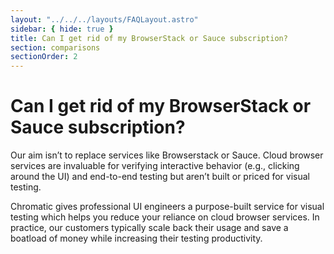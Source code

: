 ```yaml
---
layout: "../../../layouts/FAQLayout.astro"
sidebar: { hide: true }
title: Can I get rid of my BrowserStack or Sauce subscription?
section: comparisons
sectionOrder: 2
---
```


# Can I get rid of my BrowserStack or Sauce subscription?

Our aim isn’t to replace services like Browserstack or Sauce. Cloud browser services are invaluable for verifying interactive behavior (e.g., clicking around the UI) and end-to-end testing but aren’t built or priced for visual testing.

Chromatic gives professional UI engineers a purpose-built service for visual testing which helps you reduce your reliance on cloud browser services. In practice, our customers typically scale back their usage and save a boatload of money while increasing their testing productivity.
